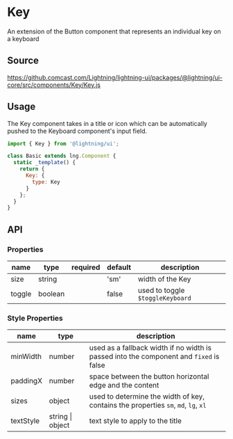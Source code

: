 
# Key

An extension of the Button component that represents an individual key on a keyboard

## Source

https://github.comcast.com/Lightning/lightning-ui/packages/@lightning/ui-core/src/components/Key/Key.js

## Usage

The Key component takes in a title or icon which can be automatically pushed to the Keyboard component's input field.

```js
import { Key } from '@lightning/ui';

class Basic extends lng.Component {
  static _template() {
    return {
      Key: {
        type: Key
      }
    };
  }
}
```

<Canvas>
  <Story id="elements-key--basic" />
</Canvas>

## API

### Properties

| name   | type    | required | default | description                      |
| ------ | ------- | -------- | ------- | -------------------------------- |
| size   | string  |          | 'sm'    | width of the Key                 |
| toggle | boolean |          | false   | used to toggle `$toggleKeyboard` |

### Style Properties

| name      | type             | description                                                                            |
| --------- | ---------------- | -------------------------------------------------------------------------------------- |
| minWidth  | number           | used as a fallback width if no width is passed into the component and `fixed` is false |
| paddingX  | number           | space between the button horizontal edge and the content                               |
| sizes     | object           | used to determine the width of key, contains the properties `sm`, `md`, `lg`, `xl`     |
| textStyle | string \| object | text style to apply to the title                                                       |
